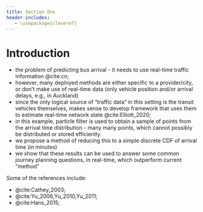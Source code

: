 ```yaml
---
title: Section One
header-includes:
   - \usepackage{cleveref}
---
```


# Introduction

* the problem of predicting bus arrival - it needs to use real-time traffic information @cite:cn;
* however, many deployed methods are either specific to a provider/city, or don't make use of real-time data (only vehicle position and/or arrival delays, e.g., in Auckland)
* since the only logical source of "traffic data" in this setting is the transit vehicles themselves, makes sense to develop framework that uses them to estimate real-time network state @cite:Elliott_2020;
* in this example, particle filter is used to obtain a sample of points from the arrival time distribution - many many points, which cannot possibly be distributed or stored efficiently
* we propose a method of reducing this to a simple discrete CDF of arrival time (in minutes)
* we show that these results can be used to answer some common journey planning questions, in real-time, which outperform current "method"

Some of the references include:

* @cite:Cathey_2003;
* @cite:Yu_2006,Yu_2010,Yu_2011;
* @cite:Hans_2015;